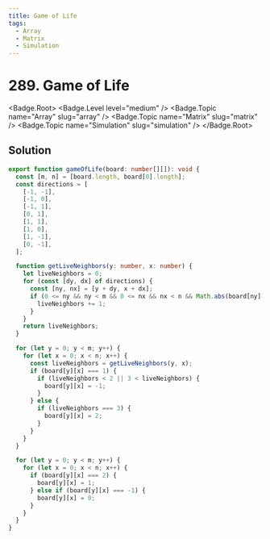 ```yaml
---
title: Game of Life
tags:
  - Array
  - Matrix
  - Simulation
---
```


# 289. Game of Life

<Badge.Root>
  <Badge.Level level="medium" />
  <Badge.Topic name="Array" slug="array" />
  <Badge.Topic name="Matrix" slug="matrix" />
  <Badge.Topic name="Simulation" slug="simulation" />
</Badge.Root>

## Solution

```typescript filename="solution.ts" copy
export function gameOfLife(board: number[][]): void {
  const [m, n] = [board.length, board[0].length];
  const directions = [
    [-1, -1],
    [-1, 0],
    [-1, 1],
    [0, 1],
    [1, 1],
    [1, 0],
    [1, -1],
    [0, -1],
  ];

  function getLiveNeighbors(y: number, x: number) {
    let liveNeighbors = 0;
    for (const [dy, dx] of directions) {
      const [ny, nx] = [y + dy, x + dx];
      if (0 <= ny && ny < m && 0 <= nx && nx < n && Math.abs(board[ny][nx]) === 1) {
        liveNeighbors += 1;
      }
    }
    return liveNeighbors;
  }

  for (let y = 0; y < m; y++) {
    for (let x = 0; x < n; x++) {
      const liveNeighbors = getLiveNeighbors(y, x);
      if (board[y][x] === 1) {
        if (liveNeighbors < 2 || 3 < liveNeighbors) {
          board[y][x] = -1;
        }
      } else {
        if (liveNeighbors === 3) {
          board[y][x] = 2;
        }
      }
    }
  }

  for (let y = 0; y < m; y++) {
    for (let x = 0; x < n; x++) {
      if (board[y][x] === 2) {
        board[y][x] = 1;
      } else if (board[y][x] === -1) {
        board[y][x] = 0;
      }
    }
  }
}
```

<ProblemLink
  codingSite="leetcode"
  href="https://leetcode.com/problems/game-of-life"
  title="Game of Life"
/>
